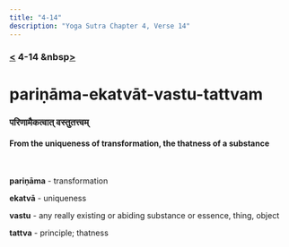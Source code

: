 ```yaml
---
title: "4-14"
description: "Yoga Sutra Chapter 4, Verse 14"
---
```


### [<](/Chapter-4/4-13) 4-14 &nbsp[>](/Chapter-4/4-15/)

# pariṇāma-ekatvāt-vastu-tattvam

### परिणामैकत्वात् वस्तुतत्त्वम्

#### From the uniqueness of transformation, the thatness of a substance

<br />

**pariṇāma** - transformation

**ekatvā** - uniqueness

**vastu** - any really existing or abiding substance or essence, thing, object

**tattva** - principle; thatness
